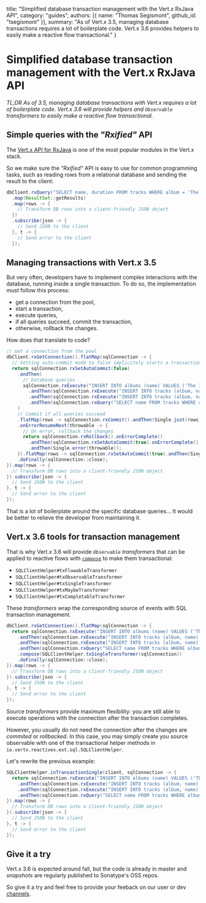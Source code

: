   title: "Simplified database transaction management with the Vert.x RxJava API",
  category: "guides",
  authors: [{
    name: "Thomas Segismont",
    github_id: "tsegismont"
  }],
  summary: "As of Vert.x 3.5, managing database transactions requires a lot of boilerplate code. Vert.x 3.6 provides helpers to easily make a reactive flow transactional."
}

# Simplified database transaction management with the Vert.x RxJava API

_TL;DR As of 3.5, managing database transactions with Vert.x requires a lot of boilerplate code._
_Vert.x 3.6 will provide helpers and `Observable` transformers to easily make a reactive flow transactional._

## Simple queries with the _"Rxified"_ API

The [Vert.x API for RxJava](https://vertx.io/docs/vertx-rx/java2/) is one of the most popular modules in the Vert.x stack.

So we make sure the _"Rxified"_ API is easy to use for common programming tasks, such as reading rows from a relational database and sending the result to the client:

```java
dbClient.rxQuery("SELECT name, duration FROM tracks WHERE album = 'The Israelites'")
  .map(ResultSet::getResults)
  .map(rows -> {
    // Transform DB rows into a client-friendly JSON object
  })
  .subscribe(json -> {
    // Send JSON to the client
  }, t -> {
    // Send error to the client
  });
```

## Managing transactions with Vert.x 3.5

But very often, developers have to implement complex interactions with the database, running inside a single transaction.
To do so, the implementation must follow this process:

- get a connection from the pool,
- start a transaction,
- execute queries,
- if all queries succeed, commit the transaction,
- otherwise, rollback the changes.

How does that translate to code?

```java
// Get a connection from the pool
dbClient.rxGetConnection().flatMap(sqlConnection -> {
  // Setting auto-commit mode to false implicitely starts a transaction
  return sqlConnection.rxSetAutoCommit(false)
    .andThen(
      // Database queries
      sqlConnection.rxExecute("INSERT INTO albums (name) VALUES ('The Israelites')")
        .andThen(sqlConnection.rxExecute("INSERT INTO tracks (album, name) VALUES ('The Israelites', 'Israelites')"))
        .andThen(sqlConnection.rxExecute("INSERT INTO tracks (album, name) VALUES ('The Israelites', 'Too Much Too Soon')"))
        .andThen(sqlConnection.rxQuery("SELECT name FROM tracks WHERE album = 'The Israelites'").map(ResultSet::getResults))
    )
    // Commit if all queries succeed
    .flatMap(rows -> sqlConnection.rxCommit().andThen(Single.just(rows)))
    .onErrorResumeNext(throwable -> {
      // On error, rollback the changes
      return sqlConnection.rxRollback().onErrorComplete()
        .andThen(sqlConnection.rxSetAutoCommit(true).onErrorComplete())
        .andThen(Single.error(throwable));
    }).flatMap(rows -> sqlConnection.rxSetAutoCommit(true).andThen(Single.just(rows)))
    .doFinally(sqlConnection::close);
}).map(rows -> {
  // Transform DB rows into a client-friendly JSON object
}).subscribe(json -> {
  // Send JSON to the client
}, t -> {
  // Send error to the client
});
```

That is a lot of boilerplate around the specific database queries...
It would be better to relieve the developer from maintaining it.

## Vert.x 3.6 tools for transaction management

That is why Vert.x 3.6 will provide _`Observable` transformers_ that can be applied to reactive flows with [`compose`](http://reactivex.io/RxJava/javadoc/io/reactivex/Flowable.html#compose-io.reactivex.FlowableTransformer-) to make them transactional:

* `SQLClientHelper#txFlowableTransformer`
* `SQLClientHelper#txObservableTransformer`
* `SQLClientHelper#txSingleTransformer`
* `SQLClientHelper#txMaybeTransformer`
* `SQLClientHelper#txCompletableTransformer`

These _transformers_ wrap the corresponding source of events with SQL transaction management.

```java
dbClient.rxGetConnection().flatMap(sqlConnection -> {
  return sqlConnection.rxExecute("INSERT INTO albums (name) VALUES ('The Israelites')")
    .andThen(sqlConnection.rxExecute("INSERT INTO tracks (album, name) VALUES ('The Israelites', 'Israelites')"))
    .andThen(sqlConnection.rxExecute("INSERT INTO tracks (album, name) VALUES ('The Israelites', 'Too Much Too Soon')"))
    .andThen(sqlConnection.rxQuery("SELECT name FROM tracks WHERE album = 'The Israelites'").map(ResultSet::getResults))
    .compose(SQLClientHelper.txSingleTransformer(sqlConnection))
    .doFinally(sqlConnection::close);
}).map(rows -> {
  // Transform DB rows into a client-friendly JSON object
}).subscribe(json -> {
  // Send JSON to the client
}, t -> {
  // Send error to the client
});
```

Source _transformers_ provide maximum flexibility: you are still able to execute operations with the connection after the transaction completes.

However, you usually do not need the connection after the changes are _commited_ or _rollbacked_.
In this case, you may simply create you source observable with one of the transactional helper methods in `io.vertx.reactivex.ext.sql.SQLClientHelper`.

Let's rewrite the previous example:

```java
SQLClientHelper.inTransactionSingle(client, sqlConnection -> {
  return sqlConnection.rxExecute("INSERT INTO albums (name) VALUES ('The Israelites')")
    .andThen(sqlConnection.rxExecute("INSERT INTO tracks (album, name) VALUES ('The Israelites', 'Israelites')"))
    .andThen(sqlConnection.rxExecute("INSERT INTO tracks (album, name) VALUES ('The Israelites', 'Too Much Too Soon')"))
    .andThen(sqlConnection.rxQuery("SELECT name FROM tracks WHERE album = 'The Israelites'").map(ResultSet::getResults))
}).map(rows -> {
  // Transform DB rows into a client-friendly JSON object
}).subscribe(json -> {
  // Send JSON to the client
}, t -> {
  // Send error to the client
});
```

## Give it a try

Vert.x 3.6 is expected around fall, but the code is already in master and _snapshots_ are regularly published to Sonatype's OSS repos.

So give it a try and feel free to provide your feeback on our user or dev [channels](https://vertx.io/community).
